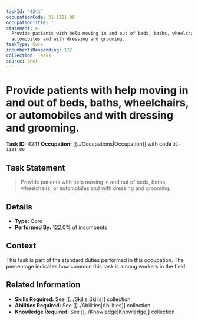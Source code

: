 ```yaml
---
taskId: '4241'
occupationCode: 31-1121.00
occupationTitle: ''
statement: >-
  Provide patients with help moving in and out of beds, baths, wheelchairs, or
  automobiles and with dressing and grooming.
taskType: Core
incumbentsResponding: 122
collection: Tasks
source: onet
---
```

# Provide patients with help moving in and out of beds, baths, wheelchairs, or automobiles and with dressing and grooming.

**Task ID:** 4241
**Occupation:** [[../Occupations|Occupation]] with code `31-1121.00`

## Task Statement

> Provide patients with help moving in and out of beds, baths, wheelchairs, or automobiles and with dressing and grooming.

## Details

- **Type:** Core
- **Performed By:** 122.0% of incumbents

## Context

This task is part of the standard duties performed in this occupation. The percentage indicates how common this task is among workers in the field.

## Related Information

- **Skills Required:** See [[../Skills|Skills]] collection
- **Abilities Required:** See [[../Abilities|Abilities]] collection
- **Knowledge Required:** See [[../Knowledge|Knowledge]] collection

